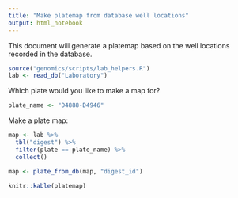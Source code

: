```yaml
---
title: "Make platemap from database well locations"
output: html_notebook
---
```


This document will generate a platemap based on the well locations recorded in the database.

```r
source("genomics/scripts/lab_helpers.R")
lab <- read_db("Laboratory")
```
Which plate would you like to make a map for?
```r
plate_name <- "D4888-D4946"
```

Make a plate map:
```r
map <- lab %>% 
  tbl("digest") %>% 
  filter(plate == plate_name) %>% 
  collect()

map <- plate_from_db(map, "digest_id")

knitr::kable(platemap)
```

